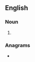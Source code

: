 {{also|Rapers}}
==English==

===Noun===
{{head|en|noun plural form}}

# {{plural of|raper|lang=en}}

===Anagrams===
* {{anagrams|en|parers|parser|rasper|sparer|sparre}}